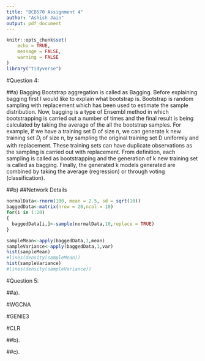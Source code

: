 ```yaml
---
title: "BCB570 Assignment 4"
author: "Ashish Jain"
output: pdf_document
---
```


```r
knitr::opts_chunk$set(
    echo = TRUE,
    message = FALSE,
    warning = FALSE
)
library("tidyverse")
```

#Question 4:

##a) Bagging
Bootstrap aggregation is called as Bagging. Before explaining bagging first I would like to explain what bootstrap is. Bootstrap is random sampling with replacement which has been used to estimate the sample distribution. Now, bagging is a type of Ensembl method in which bootstrapping is carried out a number of times and the final result is being calculated by taking the average of the all the bootstrap samples. For example, if we have a training set D of size n, we can generate k new training set $D_j$ of size n, by sampling the original training set D uniformly and with replacement. These training sets can have duplicate observations as the sampling is carried out with replacement. From definition, each sampling is called as bootstrapping and the generation of k new training set is called as bagging. Finally, the generated k models generated are combined by taking the average (regression) or through voting (classification).

##b)
##Network Details
```r
normalData<-rnorm(100, mean = 2.5, sd = sqrt(10))
baggedData<-matrix(nrow = 20,ncol = 10)
for(i in 1:20)
{
  baggedData[i,]<-sample(normalData,10,replace = TRUE)
}

sampleMean<-apply(baggedData,1,mean)
sampleVariance<-apply(baggedData,1,var)
hist(sampleMean)
#lines(density(sampleMean))  
hist(sampleVariance)
#lines(density(sampleVariance))  
```

#Question 5:

##a).

#WGCNA

#GENIE3

#CLR

##b).

##c).


